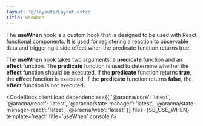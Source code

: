 ```yaml
---
layout: '@/layouts/Layout.astro'
title: useWhen
---
```



The **useWhen** hook is a custom hook that is designed to be used with React functional components. It is used for registering a reaction to observable data and triggering a side effect when the predicate function returns true.

The **useWhen** hook takes two arguments: a **predicate** function and an **effect** function. The **predicate** function is used to determine whether the **effect** function should be executed. If the **predicate** function returns **true**, the **effect** function is executed. If the **predicate** function returns **false**, the **effect** function is not executed.

<CodeBlock
  client:load
  dependencies={{
    '@aracna/core': 'latest',
    '@aracna/react': 'latest',
    '@aracna/state-manager': 'latest',
    '@aracna/state-manager-react': 'latest',
    '@aracna/web': 'latest'
  }}
  files={SB_USE_WHEN}
  template='react'
  title='useWhen'
  console
/>
